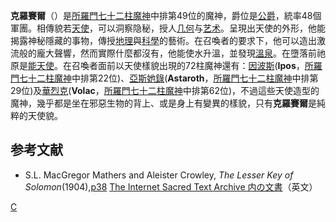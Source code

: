 {{refimprove|time=2011-01-05T09:49:57+00:00}}
'''克羅賽爾'''（{{lang-en|'''Crocell'''}}）是[[所羅門七十二柱魔神|所羅門七十二柱魔神]]中排第49位的魔神，爵位是[[公爵|公爵]]，統率48個軍團。相傳貌若[[天使|天使]]，可以洞察隐秘，授人[[几何|几何]]与[[艺术|艺术]]。呈現出天使的外形，他能揭露神秘隱藏的事物，傳授[[地理|地理]]與[[科學|科學]]的藝術。在召喚者的要求下，他可以造出激流般的龐大聲響，然而實際什麼都沒有，他能使水升溫，並發現[[溫泉|溫泉]]。在墮落前祂原是[[能天使|能天使]]。在召喚者面前以天使樣貌出現的72柱魔神還有：[[因波斯|因波斯]]('''Ipos'''，[[所羅門七十二柱魔神|所羅門七十二柱魔神]]中排第22位)、[[亞斯她錄|亞斯她錄]]('''Astaroth'''，[[所羅門七十二柱魔神|所羅門七十二柱魔神]]中排第29位)及[[華劣克|華烈克]]('''Volac'''，[[所羅門七十二柱魔神|所羅門七十二柱魔神]]中排第62位)，不過這些天使造型的魔神，幾乎都是坐在邪惡生物的背上、或是身上有變異的樣貌，只有'''克羅賽爾'''是純粹的天使貌。

== 参考文献 ==
* S.L. MacGregor Mathers and Aleister Crowley, ''The Lesser Key of Solomon''(1904),[http://www.sacred-texts.com/grim/lks/lks05.htm p38]{{WebCite|url=https://www.webcitation.org/66dbvepRp?url=http://www.sacred-texts.com/grim/lks/lks05.htm |date=20120403023119 |dateformat=iso }} [http://www.sacred-texts.com/grim/lks/index.htm The Internet Sacred Text Archive 内の文書]{{Wayback|url=http://www.sacred-texts.com/grim/lks/index.htm |date=20101202152038 }}（英文）

{{所羅門七十二柱魔神}}

[[Category:所羅門七十二柱魔神|C]]